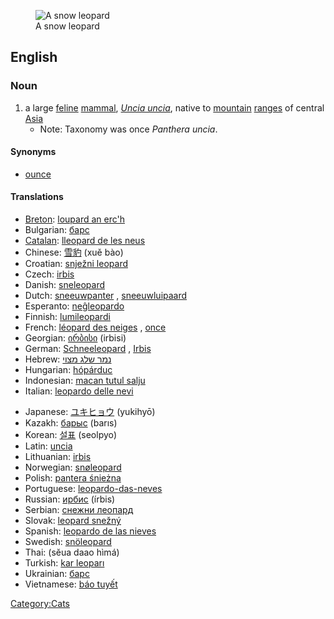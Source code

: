 [[Image:Lightmatter snowleopard.jpg|thumb|A snow leopard]]
==English==

===Noun===
{{wikipedia}}
{{en-noun|sg=[[snow]] [[leopard]]}}

# a large [[feline]] [[mammal]], ''[[Uncia uncia]]'', native to [[mountain]] [[range]]s of central [[Asia]]
#* Note: Taxonomy was once ''Panthera uncia''.

====Synonyms====
* [[ounce]]

====Translations====
{{trans-top|a large feline mammal, Uncia uncia}}
* [[Breton]]: [[loupard an erc'h]]
* Bulgarian: [[барс]] {{m}}
* [[Catalan]]: [[lleopard de les neus]] {{m}}
* Chinese: [[雪豹]] (xuě bào)
* Croatian: [[snježni leopard]] {{m}}
* Czech: [[irbis]] {{m}}
* Danish: [[sneleopard]]
* Dutch: [[sneeuwpanter]] {{m}}, [[sneeuwluipaard]] {{m}}
* Esperanto: [[neĝleopardo]]
* Finnish: [[lumileopardi]]
* French: [[léopard des neiges]] {{m}}, [[once#French|once]] {{f}}
* Georgian: [[ირბისი]] (irbisi)
* German: [[Schneeleopard]] {{m}}, [[Irbis]] {{m}}
* Hebrew: [[נמר שלג מצוי]] {{m}}
* Hungarian: [[hópárduc]]
* Indonesian: [[macan tutul salju]]
* Italian: [[leopardo delle nevi]] {{m}}
{{trans-mid}}
* Japanese: [[ユキヒョウ]] (yukihyō)
* Kazakh: [[барыс]] (barıs)
* Korean: [[설표]] (seolpyo)
* Latin: [[uncia]] {{f}}
* Lithuanian: [[irbis]]
* Norwegian: [[snøleopard]]
* Polish: [[pantera śnieżna]] {{f}}
* Portuguese: [[leopardo-das-neves]] {{m}}
* Russian: [[ирбис]] (írbis) {{m}}
* Serbian: [[снежни леопард]] {{m}}
* Slovak: [[leopard snežný]] {{m}}
* Spanish: [[leopardo de las nieves]] {{m}}
* Swedish: [[snöleopard]] {{c}}
* Thai: {{Thai|[[เสือดาวหิมะ]]}} (sĕua daao hìmá)
* Turkish: [[kar leoparı]]
* Ukrainian: [[барс]] {{m}}
* Vietnamese: [[báo tuyết]]
{{trans-bottom}}

[[Category:Cats]]